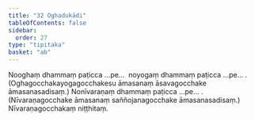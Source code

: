 ```yaml
---
title: "32 Oghadukādi"
tableOfContents: false
sidebar:
  order: 27
type: "tipitaka"
basket: "ab"
---
```



<DynamicBreadcrumb />

<Division number="46">

<Paragraph number="150">
Nooghaṃ dhammaṃ paṭicca …pe…  noyogaṃ dhammaṃ paṭicca …pe… . (Oghagocchakayogagocchakesu āmasanaṃ āsavagocchake āmasanasadisaṃ.)
</Paragraph>

</Division>
<Division number="47">

<Paragraph number="151">
Nonīvaraṇaṃ dhammaṃ paṭicca …pe… . (Nīvaraṇagocchake āmasanaṃ saññojanagocchake āmasanasadisaṃ.)

</Paragraph>
</Division>

<Paragraph number="152" type="center">
Nīvaraṇagocchakaṃ niṭṭhitaṃ.
</Paragraph>
